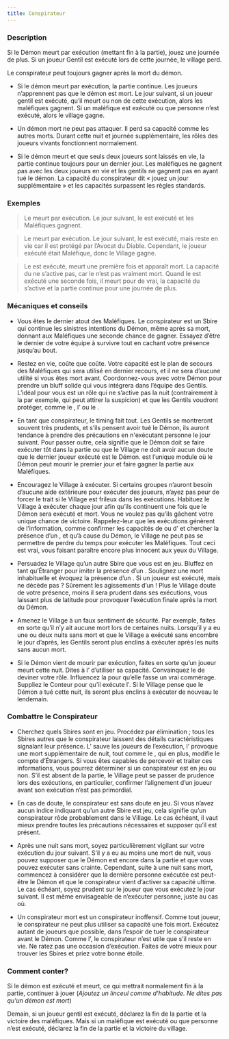 ```yaml
---
title: Conspirateur
---
```



<Role CONSPIRATEUR header />

### Description

Si le Démon meurt par exécution (mettant fin à la partie), jouez une journée de plus. Si un joueur Gentil est exécuté lors de cette journée, le village perd.

Le conspirateur peut toujours gagner après la mort du démon.

-   Si le démon meurt par exécution, la partie continue. Les joueurs n’apprennent pas que le démon est mort. Le jour suivant, si un joueur gentil est exécuté, qu’il meurt ou non de cette exécution, alors les maléfiques gagnent. Si un maléfique est exécuté ou que personne n’est exécuté, alors le village gagne.

-   Un démon mort ne peut pas attaquer. Il perd sa capacité comme les autres morts. Durant cette nuit et journée supplémentaire, les rôles des joueurs vivants fonctionnent normalement.

-   Si le démon meurt et que seuls deux joueurs sont laissés en vie, la partie continue toujours pour un dernier jour. Les maléfiques ne gagnent pas avec les deux joueurs en vie et les gentils ne gagnent pas en ayant tué le démon. La capacité du conspirateur dit « jouez un jour supplémentaire » et les capacités surpassent les règles standards. 

### Exemples

> Le <Role SHABALOTH /> meurt par exécution. Le jour suivant, le <Role PROFESSEUR /> est exécuté et les Maléfiques gagnent.

> Le <Role PO /> meurt par exécution. Le jour suivant, le <Role PARRAIN /> est exécuté, mais reste en vie car il est protégé par l’Avocat du Diable. Cependant, le joueur exécuté était Maléfique, donc le Village gagne.

> Le <Role ZOMBUUL /> est exécuté, meurt une première fois et apparaît mort. La capacité du <Role CONSPIRATEUR /> ne s’active pas, car le <Role ZOMBUUL /> n’est pas vraiment mort. Quand le <Role ZOMBUUL /> est exécuté une seconde fois, il meurt pour de vrai, la capacité du <Role CONSPIRATEUR /> s’active et la partie continue pour une journée de plus.

### Mécaniques et conseils

- Vous êtes le dernier atout des Maléfiques. Le conspirateur est un Sbire qui continue les sinistres intentions du Démon, même après sa mort, donnant aux Maléfiques une seconde chance de gagner. Essayez d’être le dernier de votre équipe à survivre tout en cachant votre présence jusqu’au bout.

- Restez en vie, coûte que coûte. Votre capacité est le plan de secours des Maléfiques qui sera utilisé en dernier recours, et il ne sera d’aucune utilité si vous êtes mort avant. Coordonnez-vous avec votre Démon pour prendre un bluff solide qui vous intégrera dans l’équipe des Gentils. L’idéal pour vous est un rôle qui ne s’active pas la nuit (contrairement à la <Role FEMME_DE_CHAMBRE /> par exemple, qui peut attirer la suspicion) et que les Gentils voudront protéger, comme le <Role PACIFISTE />, l’<Role HERBORISTE /> ou le <Role MENESTREL />.

- En tant que conspirateur, le timing fait tout. Les Gentils se montreront souvent très prudents, et s’ils pensent avoir tué le Démon, ils auront tendance à prendre des précautions en n'exécutant personne le jour suivant. Pour passer outre, cela signifie que le Démon doit se faire exécuter tôt dans la partie ou que le Village ne doit avoir aucun doute que le dernier joueur exécuté est le Démon. <Module BAD_MOON_RISING /> est l’unique module où le Démon peut mourir le premier jour et faire gagner la partie aux Maléfiques.

- Encouragez le Village à exécuter. Si certains groupes n’auront besoin d’aucune aide extérieure pour exécuter des joueurs, n’ayez pas peur de forcer le trait si le Village est frileux dans les exécutions. Habituez le Village à exécuter chaque jour afin qu’ils continuent une fois que le Démon sera exécuté et mort. Vous ne voulez pas qu’ils gâchent votre unique chance de victoire. Rappelez-leur que les exécutions génèrent de l’information, comme confirmer les capacités de <Role MARIN /> ou d’<Role HERBORISTE /> et chercher la présence d’un <Role AVOCAT_DU_DIABLE />, et qu’à cause du Démon, le Village ne peut pas se permettre de perdre du temps pour exécuter les Maléfiques. Tout ceci est vrai, vous faisant paraître encore plus innocent aux yeux du Village.

- Persuadez le Village qu’un autre Sbire que vous est en jeu. Bluffez en tant qu’Étranger pour imiter la présence d’un <Role PARRAIN />. Soulignez une mort inhabituelle et évoquez la présence d’un <Role ASSASSIN />. Si un joueur est exécuté, mais ne décède pas ? Sûrement les agissements d’un <Role AVOCAT_DU_DIABLE /> ! Plus le Village doute de votre présence, moins il sera prudent dans ses exécutions, vous laissant plus de latitude pour provoquer l’exécution finale après la mort du Démon.

- Amenez le Village à un faux sentiment de sécurité. Par exemple, faites en sorte qu’il n’y ait aucune mort lors de certaines nuits. Lorsqu’il y a eu une ou deux nuits sans mort et que le Village a exécuté sans encombre le jour d’après, les Gentils seront plus enclins à exécuter après les nuits sans aucun mort.

- Si le Démon vient de mourir par exécution, faites en sorte qu’un joueur meurt cette nuit. Dites à l’<Role ASSASSIN /> d’utiliser sa capacité. Convainquez le <Role PARIEUR /> de deviner votre rôle. Influencez la <Role COMMERE /> pour qu’elle fasse un vrai commérage. Suppliez le Conteur pour qu’il exécute l'<Role INVENTEUR />. Si le Village pense que le Démon a tué cette nuit, ils seront plus enclins à exécuter de nouveau le lendemain.

### Combattre le Conspirateur

- Cherchez quels Sbires sont en jeu. Procédez par élimination ; tous les Sbires autres que le conspirateur laissent des détails caractéristiques signalant leur présence. L’<Role AVOCAT_DU_DIABLE /> sauve les joueurs de l’exécution, l’<Role ASSASSIN /> provoque une mort supplémentaire de nuit, tout comme le <Role PARRAIN />, qui en plus, modifie le compte d’Étrangers. Si vous êtes capables de percevoir et traiter ces informations, vous pourrez déterminer si un conspirateur est en jeu ou non. S’il est absent de la partie, le Village peut se passer de prudence lors des exécutions, en particulier, confirmer l’alignement d’un joueur avant son exécution n’est pas primordial.

- En cas de doute, le conspirateur est sans doute en jeu. Si vous n’avez aucun indice indiquant qu’un autre Sbire est jeu, cela signifie qu’un conspirateur rôde probablement dans le Village. Le cas échéant, il vaut mieux prendre toutes les précautions nécessaires et supposer qu’il est présent.

- Après une nuit sans mort, soyez particulièrement vigilant sur votre exécution du jour suivant. S’il y a eu au moins une mort de nuit, vous pouvez supposer que le Démon est encore dans la partie et que vous pouvez exécuter sans crainte. Cependant, suite à une nuit sans mort, commencez à considérer que la dernière personne exécutée est peut-être le Démon et que le conspirateur vient d’activer sa capacité ultime. Le cas échéant, soyez prudent sur le joueur que vous exécutez le jour suivant. Il est même envisageable de n’exécuter personne, juste au cas où.

- Un conspirateur mort est un conspirateur inoffensif. Comme tout joueur, le conspirateur ne peut plus utiliser sa capacité une fois mort. Exécutez autant de joueurs que possible, dans l’espoir de tuer le conspirateur avant le Démon. Comme l’<Role AVOCAT_DU_DIABLE />, le conspirateur n’est utile que s’il reste en vie. Ne ratez pas une occasion d’exécution. Faites de votre mieux pour trouver les Sbires et priez votre bonne étoile.

### Comment conter?

Si le démon est exécuté et meurt, ce qui mettrait normalement fin à la partie, continuer à jouer (_Ajoutez un linceul comme d’habitude. Ne dites pas qu’un démon est mort_)

Demain, si un joueur gentil est exécuté, déclarez la fin de la partie et la victoire des maléfiques. Mais si un maléfique est exécuté ou que personne n’est exécuté, déclarez la fin de la partie et la victoire du village.